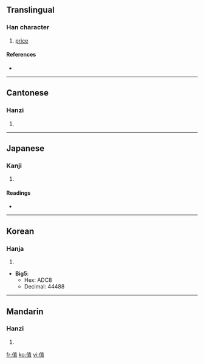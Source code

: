 {{see|値}}
==Translingual==

===Han character===
{{Han char|rn=9|rad=人|as=08|sn=10|four=2421<sub>6</sub>|canj=人十月一 (OJBM)}}

# [[price]]

====References====
* {{Han ref|kx=0109.171|hdz=10171.080|uh=503C|ud=20540}}

----

==Cantonese==

===Hanzi===
{{yue-hanzi|jyut=|y=jik6}}

# {{defn|Cantonese}}

----

==Japanese==

===Kanji===
{{ja-kanji|grade=|rs=人08}}

# {{defn|Japanese}}

====Readings====
* {{ja-readings|on=[[ち]] (chi), [[ちょく]] (choku)|kun=[[ね]] (ne), [[あたい]] (atai), [[あう]] (au)}}

----

==Korean==

===Hanja===
{{ko-hanja|hangeul=치|rv=chi|mr=ch'i}}

# {{defn|Korean}}

* '''Big5''':
** Hex: ADC8
** Decimal: 44488

----

==Mandarin==

===Hanzi===
{{cmn-hanzi|pin=[[zhí]] ([[zhi2]])|wg=chih<sup>2</sup>}}

# {{defn|Mandarin}}

[[fr:值]]
[[ko:值]]
[[vi:值]]